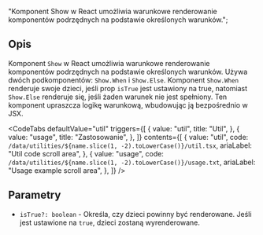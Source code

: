   "Komponent Show w React umożliwia warunkowe renderowanie komponentów podrzędnych na podstawie określonych warunków.";


<Heading title={name} color={roughNotationColor} />

## Opis

Komponent `Show` w React umożliwia warunkowe renderowanie komponentów podrzędnych na podstawie określonych warunków. Używa dwóch podkomponentów: `Show.When` i `Show.Else`. Komponent `Show.When` renderuje swoje dzieci, jeśli prop `isTrue` jest ustawiony na true, natomiast `Show.Else` renderuje się, jeśli żaden warunek nie jest spełniony. Ten komponent upraszcza logikę warunkową, wbudowując ją bezpośrednio w JSX.

<Separator className="my-5" aria-hidden="true" />

<CodeTabs
  defaultValue="util"
  triggers={[
    {
      value: "util",
      title: "Util",
    },
    {
      value: "usage",
      title: "Zastosowanie",
    },
  ]}
  contents={[
    {
      value: "util",
      code: `/data/utilities/${name.slice(1, -2).toLowerCase()}/util.tsx`,
      ariaLabel: "Util code scroll area",
    },
    {
      value: "usage",
      code: `/data/utilities/${name.slice(1, -2).toLowerCase()}/usage.txt`,
      ariaLabel: "Usage example scroll area",
    },
  ]}
/>

## Parametry

- `isTrue?: boolean` - Określa, czy dzieci powinny być renderowane. Jeśli jest ustawione na `true`, dzieci zostaną wyrenderowane.
